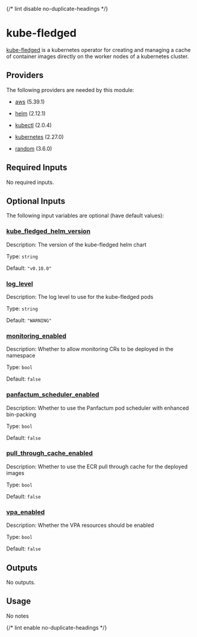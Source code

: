
{/* lint disable no-duplicate-headings */}

# kube-fledged

<ModuleHeader name="kube_fledged" sourceHref="https://github.com/Panfactum/stack/tree/__PANFACTUM_VERSION_EDGE__/packages/infrastructure/kube_fledged" status="stable" type="direct" />

[kube-fledged](https://github.com/senthilrch/kube-fledged)
is a kubernetes operator for creating and managing a cache of container images
directly on the worker nodes of a kubernetes cluster.

## Providers

The following providers are needed by this module:

* [aws](https://registry.terraform.io/providers/hashicorp/aws/5.39.1/docs) (5.39.1)

* [helm](https://registry.terraform.io/providers/hashicorp/helm/2.12.1/docs) (2.12.1)

* [kubectl](#requirement_kubectl) (2.0.4)

* [kubernetes](https://registry.terraform.io/providers/hashicorp/kubernetes/2.27.0/docs) (2.27.0)

* [random](https://registry.terraform.io/providers/hashicorp/random/3.6.0/docs) (3.6.0)

## Required Inputs

No required inputs.

## Optional Inputs

The following input variables are optional (have default values):

### <a name="input_kube_fledged_helm_version" /> [kube\_fledged\_helm\_version](#input_kube_fledged_helm_version)

Description: The version of the kube-fledged helm chart

Type: `string`

Default: `"v0.10.0"`

### <a name="input_log_level" /> [log\_level](#input_log_level)

Description: The log level to use for the kube-fledged pods

Type: `string`

Default: `"WARNING"`

### <a name="input_monitoring_enabled" /> [monitoring\_enabled](#input_monitoring_enabled)

Description: Whether to allow monitoring CRs to be deployed in the namespace

Type: `bool`

Default: `false`

### <a name="input_panfactum_scheduler_enabled" /> [panfactum\_scheduler\_enabled](#input_panfactum_scheduler_enabled)

Description: Whether to use the Panfactum pod scheduler with enhanced bin-packing

Type: `bool`

Default: `false`

### <a name="input_pull_through_cache_enabled" /> [pull\_through\_cache\_enabled](#input_pull_through_cache_enabled)

Description: Whether to use the ECR pull through cache for the deployed images

Type: `bool`

Default: `false`

### <a name="input_vpa_enabled" /> [vpa\_enabled](#input_vpa_enabled)

Description: Whether the VPA resources should be enabled

Type: `bool`

Default: `false`

## Outputs

No outputs.

## Usage

No notes

{/* lint enable no-duplicate-headings */}
